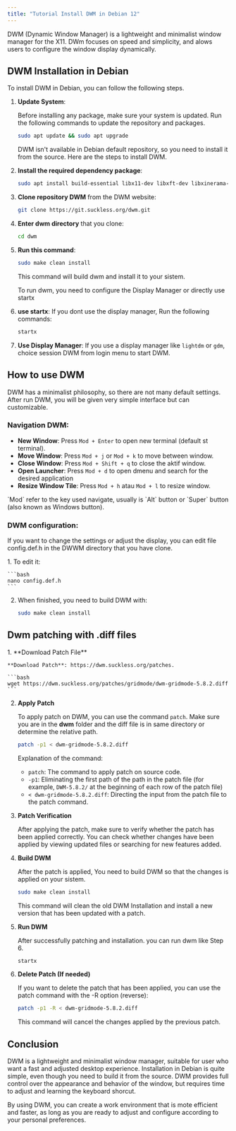 ```yaml
---
title: "Tutorial Install DWM in Debian 12"
---
```



DWM (Dynamic Window Manager) is a lightweight and minimalist window manager for the X11.
DWm focuses on speed and simplicity, and alows users to configure the window display dynamically.

## DWM Installation in Debian

To install DWM in Debian, you can follow the following steps.

<Steps>

1. **Update System**:

    Before installing any package, make sure your system is updated. Run the following commands to
    update the repository and packages.

    ```bash
    sudo apt update && sudo apt upgrade
    ```


    DWM isn't available in Debian default repository, so you need to install it from the source. Here
    are the steps to install DWM.

2. **Install the required dependency package**:

   ```bash
   sudo apt install build-essential libx11-dev libxft-dev libxinerama-dev
   ```

3. **Clone repository DWM** from the DWM website:

   ```bash
   git clone https://git.suckless.org/dwm.git
   ```

4. **Enter dwm directory** that you clone:

   ```bash
   cd dwm
   ```

5. **Run this command**:

   ```bash
   sudo make clean install
   ```

   This command will build dwm and install it to your sistem.

    To run dwm, you need to configure the Display Manager or directly use startx

6. **use startx**: If you dont use the display manager, Run the following commands:

   ```bash
   startx
   ```

7. **Use Display Manager**: If you use a display manager like `lightdm` or `gdm`, choice session DWM
   from login menu to start DWM.
</Steps>

## How to use DWM

DWM has a minimalist philosophy, so there are not many default settings. After run DWM, you will
be given very simple interface but can customizable.

### Navigation DWM:

- **New Window**: Press `Mod + Enter` to open new terminal (default st terminal).
- **Move Window**: Press `Mod + j` or `Mod + k` to move between window.
- **Close Window**: Press `Mod + Shift + q` to close the aktif window.
- **Open Launcher**: Press `Mod + d` to open dmenu and search for the desired application
- **Resize Window Tile**: Press `Mod + h` atau `Mod + l` to resize window.

<Aside>`Mod` refer to the key used navigate, usually is `Alt` button or `Super` button (also known as Windows button).</Aside>

### DWM configuration:

If you want to change the settings or adjust the display, you can edit file config.def.h in the
DWWM directory that you have clone.

<Steps>
1. To edit it:

    ```bash
    nano config.def.h
    ```

2. When finished, you need to build DWM with:

    ```bash
    sudo make clean install
    ```
</Steps>

## Dwm patching with .diff files

<Steps>
1. **Download Patch File**

    **Download Patch**: https://dwm.suckless.org/patches.

    ```bash
    wget https://dwm.suckless.org/patches/gridmode/dwm-gridmode-5.8.2.diff
    ```
2. **Apply Patch**

    To apply patch on DWM, you can use the command `patch`. Make sure you are in the **dwm** folder and the diff file is in same directory or determine the relative path.

    ```bash
    patch -p1 < dwm-gridmode-5.8.2.diff
    ```

    Explanation of the command:
    - `patch`: The command to apply patch on source code.
    - `-p1`: Eliminating the first path of the path in the patch file (for example, `DWM-5.8.2/` at the beginning of each row of the patch file)
    - `< dwm-gridmode-5.8.2.diff`: Directing the input from the patch file to the patch command.

3. **Patch Verification**

    After applying the patch, make sure to verify whether the patch has been applied correctly. You can
    check whether changes have been applied by viewing updated files or searching for new features added.

4. **Build DWM**

    After the patch is applied, You need to build DWM so that the changes is applied on your sistem.

    ```bash
    sudo make clean install
    ```

    This command will clean the old DWM Installation and install a new version that has been updated with a patch.

5. **Run DWM**

    After successfully patching and installation. you can run dwm like Step 6.

    ```bash
    startx
    ```

6. **Delete Patch (If needed)**

    If you want to delete the patch that has been applied, you can use the patch command with the -R option (reverse):

    ```bash
    patch -p1 -R < dwm-gridmode-5.8.2.diff
    ```

    This command will cancel the changes applied by the previous patch.
</Steps>

## Conclusion

DWM is a lightweight and minimalist window manager, suitable for user who want a fast and adjusted desktop experience. Installation in Debian  is quite simple, even though you need to build it from the source. DWM provides full control over the appearance and behavior of the window, but requires time to adjust and learning the keyboard shorcut.

By using DWM, you can create a work environment that is mote efficient and faster, as long as you
are ready to adjust and configure according to your personal preferences.
